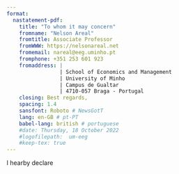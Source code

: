 ```yaml
---
format: 
  nastatement-pdf:
    title: "To whom it may concern"
    fromname: "Nelson Areal"
    fromtitle: Associate Professor
    fromWWW: https://nelsonareal.net
    fromemail: nareal@eeg.uminho.pt
    fromphone: +351 253 601 923
    fromaddress: |
                 | School of Economics and Management
                 | University of Minho
                 | Campus de Gualtar
                 | 4710-057 Braga - Portugal
    closing: Best regards,
    spacing: 1.4
    sansfont: Roboto # NewsGotT
    lang: en-GB # pt-PT
    babel-lang: british # portuguese
    #date: Thursday, 18 October 2022
    #logofilepath:  um-eeg
    #keep-tex: true
---
```


I hearby declare \dots
